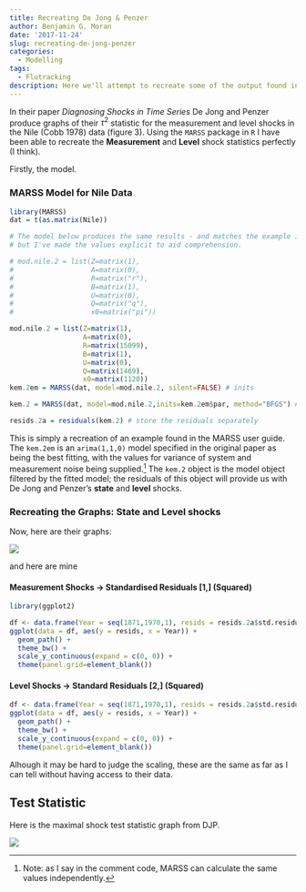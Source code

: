 ```yaml
---
title: Recreating De Jong & Penzer
author: Benjamin G. Moran
date: '2017-11-24'
slug: recreating-de-jong-penzer
categories:
  - Modelling
tags:
  - Flutracking
description: Here we'll attempt to recreate some of the output found in De Jong and Penzer's paper. Firstly, the level and state shock statistics.
---
```


In their paper _Diagnosing Shocks in Time Series_ De Jong and Penzer produce graphs of their $\tau^2$ statistic for the measurement and level shocks in the Nile (Cobb 1978) data (figure 3). Using the `MARSS` package in `R` I have been able to recreate the __Measurement__ and __Level__ shock statistics perfectly (I think).

Firstly, the model.

### MARSS Model for Nile Data

```r
library(MARSS)
dat = t(as.matrix(Nile))

# The model below produces the same results - and matches the example in MARSS package
# but I've made the values explicit to aid comprehension.

# mod.nile.2 = list(Z=matrix(1),  
#                   A=matrix(0),
#                   R=matrix("r"),
#                   B=matrix(1),
#                   U=matrix(0),
#                   Q=matrix("q"),
#                   x0=matrix("pi"))

mod.nile.2 = list(Z=matrix(1), 
                  A=matrix(0),
                  R=matrix(15099),
                  B=matrix(1),
                  U=matrix(0),
                  Q=matrix(1469),
                  x0=matrix(1120))
kem.2em = MARSS(dat, model=mod.nile.2, silent=FALSE) # inits

kem.2 = MARSS(dat, model=mod.nile.2,inits=kem.2em$par, method="BFGS") # model

resids.2a = residuals(kem.2) # store the residuals separately
```

This is simply a recreation of an example found in the MARSS user guide. The `kem.2em` is an `arima(1,1,0)` model specified in the original paper as being the best fitting, with the values for variance of system and measurement noise being supplied.^[Note: as I say in the comment code, MARSS can calculate the same values independently.] The `kem.2` object is the model object filtered by the fitted model; the residuals of this object will provide us with De Jong and Penzer's __state__ and __level__ shocks.


### Recreating the Graphs: State and Level shocks

Now, here are their graphs:

![](/Images/DJP/DJP_Figure3.jpeg)

and here are mine

#### Measurement Shocks -> Standardised Residuals [1,] (Squared)

```r
library(ggplot2)

df <- data.frame(Year = seq(1871,1970,1), resids = resids.2a$std.residuals[1,]^2)
ggplot(data = df, aes(y = resids, x = Year)) +
  geom_path() +
  theme_bw() +
  scale_y_continuous(expand = c(0, 0)) +
  theme(panel.grid=element_blank())
```

#### Level Shocks -> Standard Residuals [2,] (Squared)

```r
df <- data.frame(Year = seq(1871,1970,1), resids = resids.2a$std.residuals[2,]^2)
ggplot(data = df, aes(y = resids, x = Year)) +
  geom_path() +
  theme_bw() +
  scale_y_continuous(expand = c(0, 0)) +
  theme(panel.grid=element_blank())
```

Alhough it may be hard to judge the scaling, these are the same as far as I can tell without having access to their data.

## Test Statistic

Here is the maximal shock test statistic graph from DJP.

![](/Images/DJP/DJP_Figure4.jpeg)
